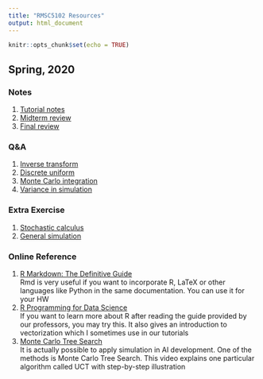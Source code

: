 ```yaml
---
title: "RMSC5102 Resources"
output: html_document
---
```


```r
knitr::opts_chunk$set(echo = TRUE)
```

## Spring, 2020

### Notes
1. [Tutorial notes](notes.pdf)  
2. [Midterm review](2020S/review_midterm.pdf)  
3. [Final review](2020S/review_final.pdf)  

### Q&A
1. [Inverse transform](2020S/QA-Inverse-Transform.html)  
2. [Discrete uniform](2020S/QA-Discrete-Uniform.html)  
3. [Monte Carlo integration](2020S/QA-Monte-Carlo-Integration.html)  
4. [Variance in simulation](2020S/QA-Variance-in-Simulation.html)

### Extra Exercise
1. [Stochastic calculus](2020S/EX-Stochastic-Calculus.html)  
2. [General simulation](2020S/EX-General-Simulation.html)

### Online Reference
1. [R Markdown: The Definitive Guide](https://bookdown.org/yihui/rmarkdown/)  
Rmd is very useful if you want to incorporate R, LaTeX or other languages like Python in the same documentation. You can use it for your HW  
2. [R Programming for Data Science](https://bookdown.org/rdpeng/rprogdatascience/)  
If you want to learn more about R after reading the guide provided by our professors, you may try this. It also gives an introduction to vectorization which I sometimes use in our tutorials  
3. [Monte Carlo Tree Search](https://www.youtube.com/watch?v=UXW2yZndl7U)  
It is actually possible to apply simulation in AI development. One of the methods is Monte Carlo Tree Search. This video explains one particular algorithm called UCT with step-by-step illustration
